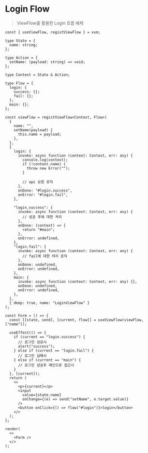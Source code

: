 # Login Flow

> ViewFlow를 활용한 Login 흐름 예제

```tsx live noInline
const { useViewFlow, registViewFlow } = xvm;

type State = {
  name: string;
};

type Action = {
  setName: (payload: string) => void;
};

type Context = State & Action;

type Flow = {
  login: {
    success: {};
    fail: {};
  };
  main: {};
};

const viewFlow = registViewFlow<Context, Flow>(
  {
    name: "",
    setName(payload) {
      this.name = payload;
    },
  },
  {
    login: {
      invoke: async function (context: Context, err: any) {
        console.log(context);
        if (!context.name) {
          throw new Error("");
        }

        // api 요청 로직
      },
      onDone: "#login.success",
      onError: "#login.fail",
    },

    "login.success": {
      invoke: async function (context: Context, err: any) {
        // 성공 후에 대한 처리
      },
      onDone: (context) => {
        return "#main";
      },
      onError: undefined,
    },
    "login.fail": {
      invoke: async function (context: Context, err: any) {
        // fail에 대한 처리 로직
      },
      onDone: undefined,
      onError: undefined,
    },
    main: {
      invoke: async function (context: Context, err: any) {},
      onDone: undefined,
      onError: undefined,
    },
  },
  { deep: true, name: "LoginViewFlow" }
);

const Form = () => {
  const [[state, send], [current, flow]] = useViewFlow(viewFlow, ["name"]);

  useEffect(() => {
    if (current == "login.success") {
      // 로그인 성공시
      alert("success");
    } else if (current == "login.fail") {
      // 로그인 실패시
    } else if (current == "main") {
      // 로그인 성공후 메인으로 접근시
    }
  }, [current]);
  return (
    <>
      <p>{current}</p>
      <input
        value={state.name}
        onChange={(e) => send("setName", e.target.value)}
      />
      <button onClick={() => flow("#login")}>login</button>
    </>
  );
};

render(
  <>
    <Form />
  </>
);
```
